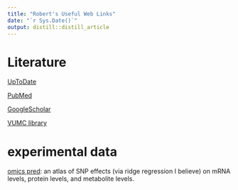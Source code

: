 ```yaml
---
title: "Robert's Useful Web Links"
date: "`r Sys.Date()`"
output: distill::distill_article
---
```


# Literature

[UpToDate](https://www-uptodate-com.ckmproxy.vumc.org/contents/search)

[PubMed](https://pubmed-ncbi-nlm-nih-gov.proxy.library.vanderbilt.edu/?otool=vandylib)

[GoogleScholar](https://scholar.google.com/)

[VUMC library](https://www.library.vanderbilt.edu/biomedical/)

# experimental data

[omics pred](https://www.omicspred.org/): an atlas of SNP effects (via ridge regression I believe) on mRNA levels, protein levels, and metabolite levels.


